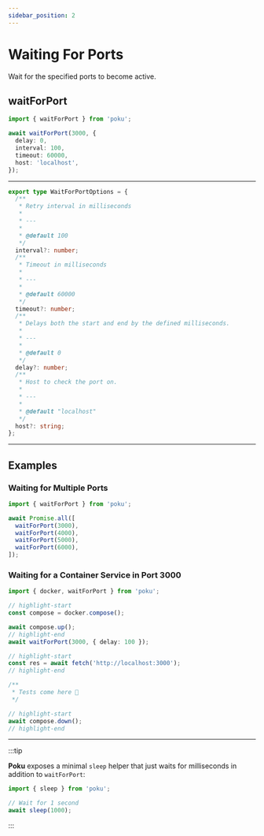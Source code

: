 ```yaml
---
sidebar_position: 2
---
```



# Waiting For Ports

Wait for the specified ports to become active.

## waitForPort

```ts
import { waitForPort } from 'poku';

await waitForPort(3000, {
  delay: 0,
  interval: 100,
  timeout: 60000,
  host: 'localhost',
});
```

<hr />

<FAQ title='Options' >

```ts
export type WaitForPortOptions = {
  /**
   * Retry interval in milliseconds
   *
   * ---
   *
   * @default 100
   */
  interval?: number;
  /**
   * Timeout in milliseconds
   *
   * ---
   *
   * @default 60000
   */
  timeout?: number;
  /**
   * Delays both the start and end by the defined milliseconds.
   *
   * ---
   *
   * @default 0
   */
  delay?: number;
  /**
   * Host to check the port on.
   *
   * ---
   *
   * @default "localhost"
   */
  host?: string;
};
```

</FAQ>

<hr />

## Examples

### Waiting for Multiple Ports

```ts
import { waitForPort } from 'poku';

await Promise.all([
  waitForPort(3000),
  waitForPort(4000),
  waitForPort(5000),
  waitForPort(6000),
]);
```

### Waiting for a Container Service in Port 3000

```ts
import { docker, waitForPort } from 'poku';

// highlight-start
const compose = docker.compose();

await compose.up();
// highlight-end
await waitForPort(3000, { delay: 100 });

// highlight-start
const res = await fetch('http://localhost:3000');
// highlight-end

/**
 * Tests come here 🧪
 */

// highlight-start
await compose.down();
// highlight-end
```

<hr />

:::tip

**Poku** exposes a minimal `sleep` helper that just waits for milliseconds in addition to `waitForPort`:

```ts
import { sleep } from 'poku';

// Wait for 1 second
await sleep(1000);
```

:::
